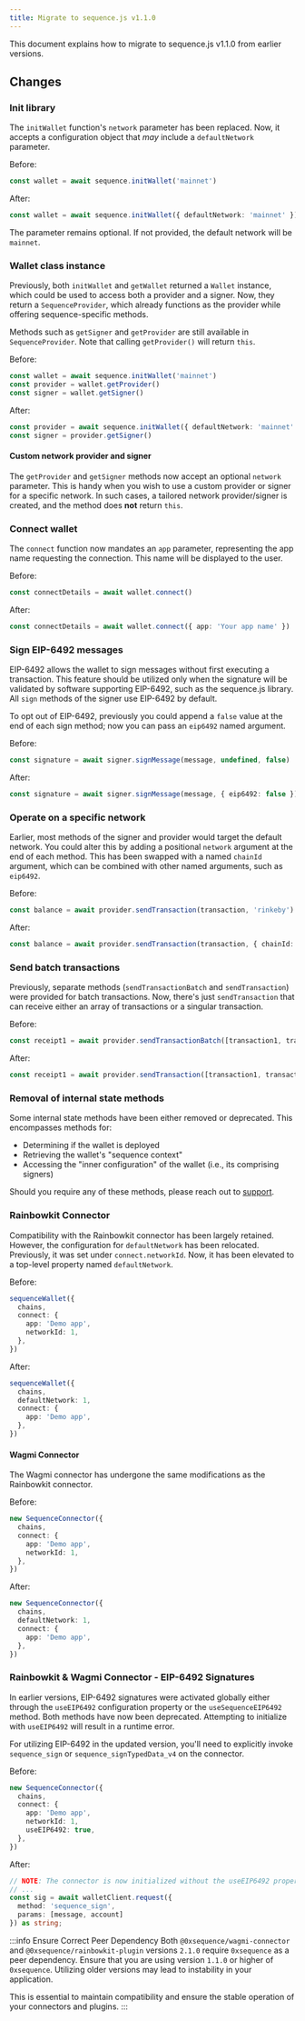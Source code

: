 ```yaml
---
title: Migrate to sequence.js v1.1.0 
---
```



This document explains how to migrate to sequence.js v1.1.0 from earlier versions.

## Changes

### Init library

The `initWallet` function's `network` parameter has been replaced. Now, it accepts a configuration object that *may* include a `defaultNetwork` parameter.

Before:

```ts
const wallet = await sequence.initWallet('mainnet')
```

After:

```ts
const wallet = await sequence.initWallet({ defaultNetwork: 'mainnet' })
```

The parameter remains optional. If not provided, the default network will be `mainnet`.

### Wallet class instance

Previously, both `initWallet` and `getWallet` returned a `Wallet` instance, which could be used to access both a provider and a signer. Now, they return a `SequenceProvider`, which already functions as the provider while offering sequence-specific methods.

Methods such as `getSigner` and `getProvider` are still available in `SequenceProvider`. Note that calling `getProvider()` will return `this`.

Before:

```ts
const wallet = await sequence.initWallet('mainnet')
const provider = wallet.getProvider()
const signer = wallet.getSigner()
```

After:

```ts
const provider = await sequence.initWallet({ defaultNetwork: 'mainnet' })
const signer = provider.getSigner()
```

#### Custom network provider and signer

The `getProvider` and `getSigner` methods now accept an optional `network` parameter. This is handy when you wish to use a custom provider or signer for a specific network. In such cases, a tailored network provider/signer is created, and the method does **not** return `this`.

### Connect wallet

The `connect` function now mandates an `app` parameter, representing the app name requesting the connection. This name will be displayed to the user.

Before:

```ts
const connectDetails = await wallet.connect()
```

After:

```ts
const connectDetails = await wallet.connect({ app: 'Your app name' })
```

### Sign EIP-6492 messages

EIP-6492 allows the wallet to sign messages without first executing a transaction. This feature should be utilized only when the signature will be validated by software supporting EIP-6492, such as the sequence.js library. All `sign` methods of the signer use EIP-6492 by default.

To opt out of EIP-6492, previously you could append a `false` value at the end of each sign method; now you can pass an `eip6492` named argument.

Before:

```ts
const signature = await signer.signMessage(message, undefined, false)
```

After:

```ts
const signature = await signer.signMessage(message, { eip6492: false })
```

### Operate on a specific network

Earlier, most methods of the signer and provider would target the default network. You could alter this by adding a positional `network` argument at the end of each method. This has been swapped with a named `chainId` argument, which can be combined with other named arguments, such as `eip6492`.

Before:

```ts
const balance = await provider.sendTransaction(transaction, 'rinkeby')
```

After:

```ts
const balance = await provider.sendTransaction(transaction, { chainId: 'rinkeby' })
```

### Send batch transactions

Previously, separate methods (`sendTransactionBatch` and `sendTransaction`) were provided for batch transactions. Now, there's just `sendTransaction` that can receive either an array of transactions or a singular transaction.

Before:

```ts
const receipt1 = await provider.sendTransactionBatch([transaction1, transaction2])
```

After:

```ts
const receipt1 = await provider.sendTransaction([transaction1, transaction2])
```

### Removal of internal state methods

Some internal state methods have been either removed or deprecated. This encompasses methods for:

- Determining if the wallet is deployed
- Retrieving the wallet's "sequence context"
- Accessing the "inner configuration" of the wallet (i.e., its comprising signers)

Should you require any of these methods, please reach out to [support](./support).

### Rainbowkit Connector

Compatibility with the Rainbowkit connector has been largely retained. However, the configuration for `defaultNetwork` has been relocated. Previously, it was set under `connect.networkId`. Now, it has been elevated to a top-level property named `defaultNetwork`.

Before:

```ts
sequenceWallet({
  chains,
  connect: {
    app: 'Demo app',
    networkId: 1,
  },
})
```

After:

```ts
sequenceWallet({
  chains,
  defaultNetwork: 1,
  connect: {
    app: 'Demo app',
  },
})
```

#### Wagmi Connector

The Wagmi connector has undergone the same modifications as the Rainbowkit connector.

Before:

```ts
new SequenceConnector({
  chains,
  connect: {
    app: 'Demo app',
    networkId: 1,
  },
})
```

After:

```ts
new SequenceConnector({
  chains,
  defaultNetwork: 1,
  connect: {
    app: 'Demo app',
  },
})
```

### Rainbowkit & Wagmi Connector - EIP-6492 Signatures

In earlier versions, EIP-6492 signatures were activated globally either through the `useEIP6492` configuration property or the `useSequenceEIP6492` method. Both methods have now been deprecated. Attempting to initialize with `useEIP6492` will result in a runtime error.

For utilizing EIP-6492 in the updated version, you'll need to explicitly invoke `sequence_sign` or `sequence_signTypedData_v4` on the connector.

Before:

```ts
new SequenceConnector({
  chains,
  connect: {
    app: 'Demo app',
    networkId: 1,
    useEIP6492: true,
  },
})
```

After:

```ts
// NOTE: The connector is now initialized without the useEIP6492 property.
// ...
const sig = await walletClient.request({
  method: 'sequence_sign',
  params: [message, account]
}) as string;
```

:::info Ensure Correct Peer Dependency
Both `@0xsequence/wagmi-connector` and `@0xsequence/rainbowkit-plugin` versions `2.1.0` require `0xsequence` as a peer dependency. Ensure that you are using version `1.1.0` or higher of `0xsequence`. Utilizing older versions may lead to instability in your application.

This is essential to maintain compatibility and ensure the stable operation of your connectors and plugins.
:::
